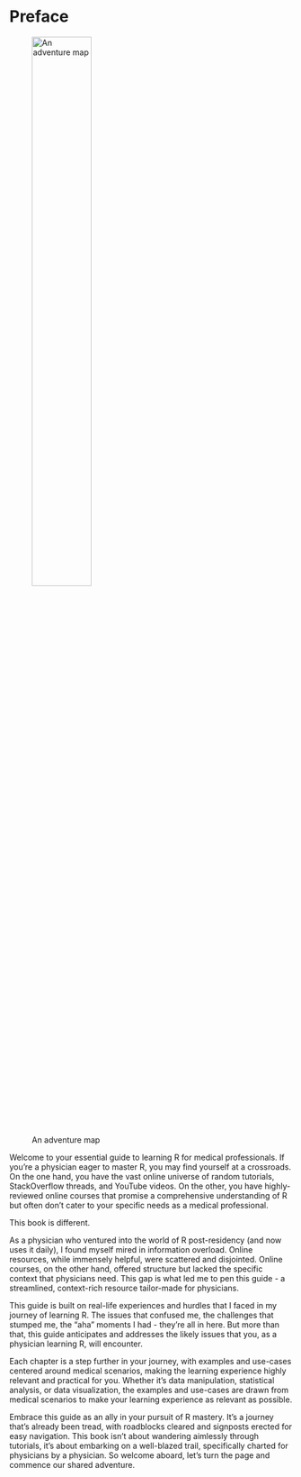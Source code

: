 # Preface {.unnumbered}

![An adventure map](images/adventuremap.png){#fig-map width="50%"}

Welcome to your essential guide to learning R for medical professionals. If you're a physician eager to master R, you may find yourself at a crossroads. On the one hand, you have the vast online universe of random tutorials, StackOverflow threads, and YouTube videos. On the other, you have highly-reviewed online courses that promise a comprehensive understanding of R but often don't cater to your specific needs as a medical professional.

This book is different.

As a physician who ventured into the world of R post-residency (and now uses it daily), I found myself mired in information overload. Online resources, while immensely helpful, were scattered and disjointed. Online courses, on the other hand, offered structure but lacked the specific context that physicians need. This gap is what led me to pen this guide - a streamlined, context-rich resource tailor-made for physicians.

This guide is built on real-life experiences and hurdles that I faced in my journey of learning R. The issues that confused me, the challenges that stumped me, the "aha" moments I had - they're all in here. But more than that, this guide anticipates and addresses the likely issues that you, as a physician learning R, will encounter.

Each chapter is a step further in your journey, with examples and use-cases centered around medical scenarios, making the learning experience highly relevant and practical for you. Whether it's data manipulation, statistical analysis, or data visualization, the examples and use-cases are drawn from medical scenarios to make your learning experience as relevant as possible.

Embrace this guide as an ally in your pursuit of R mastery. It's a journey that's already been tread, with roadblocks cleared and signposts erected for easy navigation. This book isn't about wandering aimlessly through tutorials, it's about embarking on a well-blazed trail, specifically charted for physicians by a physician. So welcome aboard, let's turn the page and commence our shared adventure.
